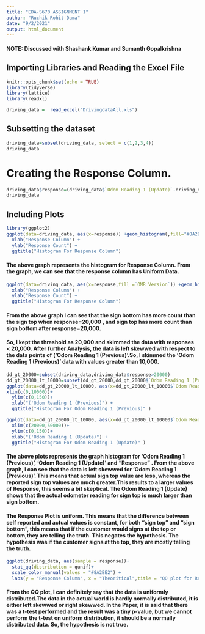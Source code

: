 ---
title: "EDA-S670 ASSIGNMENT 1"
author: "Ruchik Rohit Dama"
date: "9/2/2021"
output: html_document
---




#### NOTE: Discussed with Shashank Kumar and Sumanth Gopalkrishna



## Importing Libraries and Reading the Excel File
```{r}
knitr::opts_chunk$set(echo = TRUE)
library(tidyverse)
library(lattice)
library(readxl)
```
```{r}
driving_data =  read_excel("DrivingdataAll.xls")

```

## Subsetting the dataset 
```{r}
driving_data=subset(driving_data, select = c(1,2,3,4))
driving_data
```
# Creating the Response Column.
```{r}

driving_data$response=(driving_data$`Odom Reading 1 (Update)`-driving_data$`Odom Reading 1 (Previous)`)
driving_data

```




## Including Plots


```{r}
library(ggplot2)
ggplot(data=driving_data, aes(x=response)) +geom_histogram(,fill="#8A2BE2")+
  xlab("Response Column") +
  ylab("Response Count") +
  ggtitle("Histogram For Response Column")
```

#### The above graph represents the histogram for Response Column. From the graph, we can see that the response column has Uniform Data.

```{r}
ggplot(data=driving_data, aes(x=response,fill =`OMR Version`)) +geom_histogram(alpha=0.8,position="identity")+
  xlab("Response Column") +
  ylab("Response Count") +
  ggtitle("Histogram For Response Column")
```

#### From the above graph I can see that the sign bottom has more count than the sign top when response=20,000 , and sign top has more count than sign bottom after response=20,000. 



#### So, I kept the threshold as 20,000 and skimmed the data with responses < 20,000. After further Analysis, the data is left skewwed with respect to the data points of ('Odom Reading 1 (Previous)'.So, I skimmed the 'Odom Reading 1 (Previous)' data with values greater than 10,000.

```{r}
dd_gt_20000=subset(driving_data,driving_data$response>20000)
dd_gt_20000_lt_10000=subset(dd_gt_20000,dd_gt_20000$`Odom Reading 1 (Previous)`<10000)
ggplot(data=dd_gt_20000_lt_10000, aes(x=dd_gt_20000_lt_10000$`Odom Reading 1 (Previous)`,fill =`OMR Version`)) +geom_histogram(alpha=0.8,position="identity")+
xlim(c(0,10000))+
  ylim(c(0,150))+
  xlab("('Odom Reading 1 (Previous)") +
  ggtitle("Histogram For Odom Reading 1 (Previous)" )


```

```{r}
ggplot(data=dd_gt_20000_lt_10000, aes(x=dd_gt_20000_lt_10000$`Odom Reading 1 (Update)`,fill =`OMR Version`)) +geom_histogram(alpha=0.8,position="identity")+
  xlim(c(20000,50000))+
  ylim(c(0,150))+
  xlab("('Odom Reading 1 (Update)") +
  ggtitle("Histogram For Odom Reading 1 (Update)" )
```

#### The above plots represents the graph histogram for  'Odom Reading 1 (Previous)', 'Odom Reading 1 (Update)' and "Response" .  From the above graph, I can see that the data is left skewwed for  'Odom Reading 1 (Previous)'. This means that actual sign top value are less, whereas the reported sign top values are much greater.This results to a larger values of Response, this seems a bit skeptical. The Odom Reading 1 (Update)  shows that the actual odometer reading for sign top is much larger than sign bottom.

#### The Response Plot is uniform. This means that the difference between self reported and actual values is constant, for both "sign top" and "sign bottom", this means that if the customer would signs at the top or bottom,they are telling the truth. This negates the hypothesis. The hypothesis was if the customer signs at the top, they are mostly telling the truth.
 

```{r}
ggplot(driving_data, aes(sample = response))+
  stat_qq(distribution = qunif)+
  scale_color_manual(values = "#8A2BE2") +
  labs(y = "Response Column", x = "Theoritical",title = "QQ plot for Response variable")
```


#### From the QQ plot, I can definitely say that the data is uniformly distributed.The data in the actual world is hardly normally distributed, it is either left skewwed or right skewwed. In the Paper, it is said that there was a t-test performed and the result was a tiny p-value, but we cannot perform the t-test on uniform distribution, it should be a normally distributed data. So, the hypothesis is not true.


